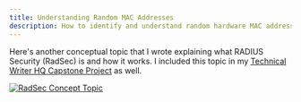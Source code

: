 ```yaml
---
title: Understanding Random MAC Addresses
description: How to identify and understand random hardware MAC addresses
---
```


Here's another conceptual topic that I wrote explaining what RADIUS Security (RadSec) is and how it
works. I included this topic in my [Technical Writer HQ Capstone Project](twhq-capstone) as well.

[![RadSec Concept Topic](/public/radsec.jpg)](/public/radsec.jpg)
